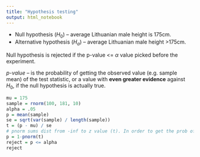 ```yaml
---
title: "Hypothesis testing"
output: html_notebook
---
```


- Null hypothesis ($H_0$) -- average Lithuanian male height is 175cm.
- Alternative hypothesis ($H_a$) -- average Lithuanian male height >175cm.

Null hypothesis is rejected if the p-value <= $\alpha$ value picked before the experiment.

_p-value_ -- is the probability of getting the observed value (e.g. sample mean) of the test statistic, or a value with **even greater evidence** against $H_0$, if the null hypothesis is actually true.

```r
mu = 175
sample = rnorm(100, 181, 10)
alpha = .05
p = mean(sample)
se = sqrt(var(sample) / length(sample))
t = (p - mu) / se
# pnorm sums dist from -inf to z value (t). In order to get the prob of getting the t statistic as extreme or even more extreme, we subtract the pnorm sum result from 1.
p = 1-pnorm(t)
reject = p <= alpha
reject
```
